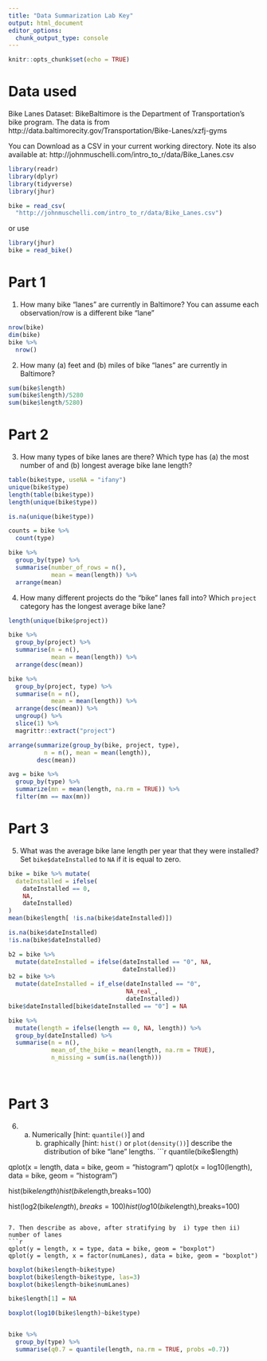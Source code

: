 ```yaml
---
title: "Data Summarization Lab Key"
output: html_document
editor_options: 
  chunk_output_type: console
---
```


```r
knitr::opts_chunk$set(echo = TRUE)
```



# Data used

Bike Lanes Dataset: BikeBaltimore is the Department of Transportation's bike program. 
The data is from http://data.baltimorecity.gov/Transportation/Bike-Lanes/xzfj-gyms

You can Download as a CSV in your current working directory.  Note its also available at: 	http://johnmuschelli.com/intro_to_r/data/Bike_Lanes.csv 

```r
library(readr)
library(dplyr)
library(tidyverse)
library(jhur)

bike = read_csv(
  "http://johnmuschelli.com/intro_to_r/data/Bike_Lanes.csv")
```


or use 
```r
library(jhur)
bike = read_bike()
```

# Part 1

1. How many bike "lanes" are currently in Baltimore?  You can assume each observation/row is a different bike "lane"
```r
nrow(bike)
dim(bike)
bike %>% 
  nrow()
```

2. How many (a) feet and (b) miles of bike "lanes" are currently in Baltimore?

```r
sum(bike$length)
sum(bike$length)/5280
sum(bike$length/5280)
```

# Part 2

3. How many types of bike lanes are there? Which type has (a) the most number of and (b) longest average bike lane length?
   
```r
table(bike$type, useNA = "ifany")
unique(bike$type)
length(table(bike$type))
length(unique(bike$type))

is.na(unique(bike$type))

counts = bike %>% 
  count(type)

bike %>% 
  group_by(type) %>% 
  summarise(number_of_rows = n(),
            mean = mean(length)) %>% 
  arrange(mean)
```


4. How many different projects do the "bike" lanes fall into? 
		Which `project` category has the longest average bike lane? 

```r
length(unique(bike$project))

bike %>% 
  group_by(project) %>% 
  summarise(n = n(),
            mean = mean(length)) %>% 
  arrange(desc(mean)) 

bike %>% 
  group_by(project, type) %>% 
  summarise(n = n(),
            mean = mean(length)) %>% 
  arrange(desc(mean)) %>% 
  ungroup() %>% 
  slice(1) %>% 
  magrittr::extract("project")

arrange(summarize(group_by(bike, project, type), 
          n = n(), mean = mean(length)),
        desc(mean))

avg = bike %>% 
  group_by(type) %>% 
  summarize(mn = mean(length, na.rm = TRUE)) %>% 
  filter(mn == max(mn))
```


# Part 3
		  
5. What was the average bike lane length per year that they were installed? 
 Set `bike$dateInstalled` to `NA` if it is equal to zero.

```r
bike = bike %>% mutate(
  dateInstalled = ifelse(
    dateInstalled == 0, 
    NA,
    dateInstalled)
)
mean(bike$length[ !is.na(bike$dateInstalled)])

is.na(bike$dateInstalled)
!is.na(bike$dateInstalled)
```

```r
b2 = bike %>% 
  mutate(dateInstalled = ifelse(dateInstalled == "0", NA, 
                                dateInstalled))
b2 = bike %>% 
  mutate(dateInstalled = if_else(dateInstalled == "0", 
                                 NA_real_,
                                 dateInstalled))
bike$dateInstalled[bike$dateInstalled == "0"] = NA

bike %>% 
  mutate(length = ifelse(length == 0, NA, length)) %>% 
  group_by(dateInstalled) %>% 
  summarise(n = n(),
            mean_of_the_bike = mean(length, na.rm = TRUE),
            n_missing = sum(is.na(length)))

            
```

# Part 3

6. (a) Numerically [hint: `quantile()`] and 
		(b) graphically [hint: `hist()` or `plot(density())`]
		 describe the distribution of bike "lane" lengths.
```r
quantile(bike$length)

qplot(x = length, data = bike, geom = "histogram")
qplot(x = log10(length), data = bike, geom = "histogram")

hist(bike$length)
hist(bike$length,breaks=100)

hist(log2(bike$length),breaks=100)
hist(log10(bike$length),breaks=100)
```

7. Then describe as above, after stratifying by  i) type then ii) number of lanes
```r
qplot(y = length, x = type, data = bike, geom = "boxplot")
qplot(y = length, x = factor(numLanes), data = bike, geom = "boxplot")
```

```r
boxplot(bike$length~bike$type)
boxplot(bike$length~bike$type, las=3)
boxplot(bike$length~bike$numLanes)

bike$length[1] = NA

boxplot(log10(bike$length)~bike$type)


bike %>% 
  group_by(type) %>% 
  summarise(q0.7 = quantile(length, na.rm = TRUE, probs =0.7))








```

